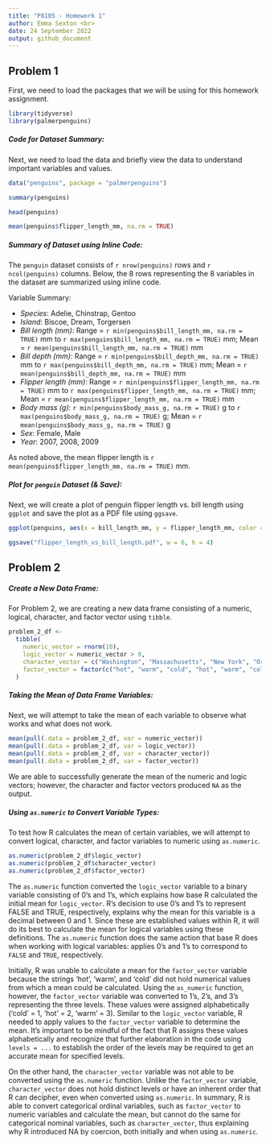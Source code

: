 ```yaml
---
title: "P8105 - Homework 1"
author: Emma Sexton <br>
date: 24 September 2022
output: github_document
---
```


## Problem 1
First, we need to load the packages that we will be using for this homework assignment.

```r
library(tidyverse)
library(palmerpenguins)
```

##### Code for Dataset Summary: 
Next, we need to load the data and briefly view the data to understand important variables and values. 

```r
data("penguins", package = "palmerpenguins")

summary(penguins)

head(penguins)

mean(penguins$flipper_length_mm, na.rm = TRUE)
```

##### Summary of Dataset using Inline Code:
The `penguin` dataset consists of `r nrow(penguins)` rows and `r ncol(penguins)` columns. Below, the 8 rows representing the 8 variables in the dataset are summarized using inline code. 

Variable Summary:

* *Species*: Adelie, Chinstrap, Gentoo
* *Island*: Biscoe, Dream, Torgersen
* *Bill length (mm)*: Range = `r min(penguins$bill_length_mm, na.rm = TRUE)` mm to `r max(penguins$bill_length_mm, na.rm = TRUE)` mm; Mean = `r mean(penguins$bill_length_mm, na.rm = TRUE)` mm
* *Bill depth (mm)*: Range = `r min(penguins$bill_depth_mm, na.rm = TRUE)` mm to `r max(penguins$bill_depth_mm, na.rm = TRUE)` mm; Mean = `r mean(penguins$bill_depth_mm, na.rm = TRUE)` mm
* *Flipper length (mm)*: Range = `r min(penguins$flipper_length_mm, na.rm = TRUE)` mm to `r max(penguins$flipper_length_mm, na.rm = TRUE)` mm; Mean = `r mean(penguins$flipper_length_mm, na.rm = TRUE)` mm
* *Body mass (g)*: `r min(penguins$body_mass_g, na.rm = TRUE)` g to `r max(penguins$body_mass_g, na.rm = TRUE)` g; Mean = `r mean(penguins$body_mass_g, na.rm = TRUE)` g
* *Sex*: Female, Male
* *Year*: 2007, 2008, 2009

As noted above, the mean flipper length is `r mean(penguins$flipper_length_mm, na.rm = TRUE)` mm.

##### Plot for `penguin` Dataset (& Save):
Next, we will create a plot of penguin flipper length vs. bill length using `ggplot` and save the plot as a PDF file using `ggsave`. 
```r
ggplot(penguins, aes(x = bill_length_mm, y = flipper_length_mm, color = species)) + geom_point(na.rm = TRUE)

ggsave("flipper_length_vs_bill_length.pdf", w = 6, h = 4)
```

## Problem 2

##### Create a New Data Frame:
For Problem 2, we are creating a new data frame consisting of a numeric, logical, character, and factor vector using `tibble`. 
```r
problem_2_df <- 
  tibble(
    numeric_vector = rnorm(10),
    logic_vector = numeric_vector > 0,
    character_vector = c("Washington", "Massachusetts", "New York", "Oregon", "California", "Maine", "Vermont", "New Hampshire", "Idaho", "Colorado"),
    factor_vector = factor(c("hot", "warm", "cold", "hot", "warm", "cold", "hot", "warm", "cold", "cold"))
  )
```

##### Taking the Mean of Data Frame Variables:
Next, we will attempt to take the mean of each variable to observe what works and what does not work. 
```r
mean(pull(.data = problem_2_df, var = numeric_vector))
mean(pull(.data = problem_2_df, var = logic_vector))
mean(pull(.data = problem_2_df, var = character_vector))
mean(pull(.data = problem_2_df, var = factor_vector))
```

We are able to successfully generate the mean of the numeric and logic vectors; however, the character and factor vectors produced `NA` as the output.

##### Using `as.numeric` to Convert Variable Types:
To test how R calculates the mean of certain variables, we will attempt to convert logical, character, and factor variables to numeric using `as.numeric`.
```r
as.numeric(problem_2_df$logic_vector)
as.numeric(problem_2_df$character_vector)
as.numeric(problem_2_df$factor_vector)
```

The `as.numeric` function converted the `logic_vector` variable to a binary variable consisting of 0's and 1's, which explains how base R calculated the initial mean for `logic_vector`. R's decision to use 0's and 1's to represent FALSE and TRUE, respectively, explains why the mean for this variable is a decimal between 0 and 1. Since these are established values within R, it will do its best to calculate the mean for logical variables using these definitions. The `as.numeric` function does the same action that base R does when working with logical variables: applies 0's and 1's to correspond to `FALSE` and `TRUE`, respectively. 

Initially, R was unable to calculate a mean for the `factor_vector` variable because the strings 'hot', 'warm', and 'cold' did not hold numerical values from which a mean could be calculated. Using the `as_numeric` function, however, the `factor_vector` variable was converted to 1's, 2's, and 3's representing the three levels. These values were assigned alphabetically ('cold' = 1, 'hot' = 2, 'warm' = 3). Similar to the `logic_vector` variable, R needed to apply values to the `factor_vector` variable to determine the mean. It's important to be mindful of the fact that R assigns these values alphabetically and recognize that further elaboration in the code using `levels = ...` to establish the order of the levels may be required to get an accurate mean for specified levels. 

On the other hand, the `character_vector` variable was not able to be converted using the `as.numeric` function. Unlike the `factor_vector` variable, `character_vector` does not hold distinct levels or have an inherent order that R can decipher, even when converted using `as.numeric`. In summary, R is able to convert categorical ordinal variables, such as `factor_vector` to numeric variables and calculate the mean, but cannot do the same for categorical nominal variables, such as `character_vector`, thus explaining why R introduced NA by coercion, both initially and when using `as.numeric`.

